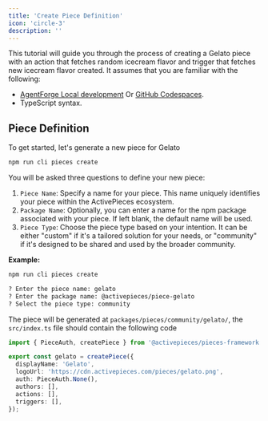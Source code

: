 ```yaml
---
title: 'Create Piece Definition'
icon: 'circle-3'
description: ''
---
```



This tutorial will guide you through the process of creating a Gelato piece with an action that fetches random icecream flavor and trigger that fetches new icecream flavor created. It assumes that you are familiar with the following:

- [AgentForge Local development](../development-setup/local) Or [GitHub Codespaces](../development-setup/codespaces).
- TypeScript syntax.

## Piece Definition

To get started, let's generate a new piece for Gelato

```bash
npm run cli pieces create
```

You will be asked three questions to define your new piece:

1. `Piece Name`: Specify a name for your piece. This name uniquely identifies your piece within the ActivePieces ecosystem.
2. `Package Name`: Optionally, you can enter a name for the npm package associated with your piece. If left blank, the default name will be used.
3. `Piece Type`: Choose the piece type based on your intention. It can be either "custom" if it's a tailored solution for your needs, or "community" if it's designed to be shared and used by the broader community.

**Example:**

```bash
npm run cli pieces create

? Enter the piece name: gelato
? Enter the package name: @activepieces/piece-gelato
? Select the piece type: community
```

The piece will be generated at `packages/pieces/community/gelato/`,
the `src/index.ts` file should contain the following code

```ts
import { PieceAuth, createPiece } from '@activepieces/pieces-framework';

export const gelato = createPiece({
  displayName: 'Gelato',
  logoUrl: 'https://cdn.activepieces.com/pieces/gelato.png',
  auth: PieceAuth.None(),
  authors: [],
  actions: [],
  triggers: [],
});
```
